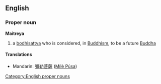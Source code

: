 ==English==
===Proper noun===
{{wikipedia|Maitreya}}
'''Maitreya'''
#a [[bodhisattva]] who is considered, in [[Buddhism]], to be a future [[Buddha]]
====Translations====
*Mandarin: [[彌勒菩薩]] ([[Mílè Púsa]])

[[Category:English proper nouns]]